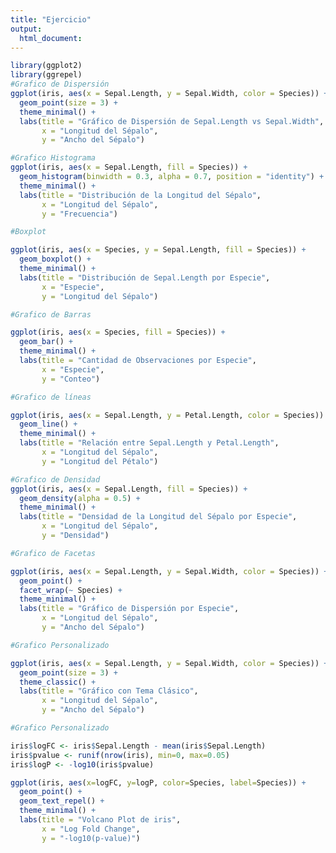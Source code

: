 ```yaml
---
title: "Ejercicio"
output: 
  html_document:
---
```


```r
library(ggplot2)
library(ggrepel)
#Grafico de Dispersión
ggplot(iris, aes(x = Sepal.Length, y = Sepal.Width, color = Species)) +
  geom_point(size = 3) +
  theme_minimal() +
  labs(title = "Gráfico de Dispersión de Sepal.Length vs Sepal.Width",
       x = "Longitud del Sépalo",
       y = "Ancho del Sépalo")

```

```r
#Grafico Histograma
ggplot(iris, aes(x = Sepal.Length, fill = Species)) +
  geom_histogram(binwidth = 0.3, alpha = 0.7, position = "identity") +
  theme_minimal() +
  labs(title = "Distribución de la Longitud del Sépalo",
       x = "Longitud del Sépalo",
       y = "Frecuencia")
```

```r
#Boxplot

ggplot(iris, aes(x = Species, y = Sepal.Length, fill = Species)) +
  geom_boxplot() +
  theme_minimal() +
  labs(title = "Distribución de Sepal.Length por Especie",
       x = "Especie",
       y = "Longitud del Sépalo")
```

```r
#Grafico de Barras

ggplot(iris, aes(x = Species, fill = Species)) +
  geom_bar() +
  theme_minimal() +
  labs(title = "Cantidad de Observaciones por Especie",
       x = "Especie",
       y = "Conteo")
```

```r
#Grafico de líneas

ggplot(iris, aes(x = Sepal.Length, y = Petal.Length, color = Species)) +
  geom_line() +
  theme_minimal() +
  labs(title = "Relación entre Sepal.Length y Petal.Length",
       x = "Longitud del Sépalo",
       y = "Longitud del Pétalo")
```

```r
#Grafico de Densidad
ggplot(iris, aes(x = Sepal.Length, fill = Species)) +
  geom_density(alpha = 0.5) +
  theme_minimal() +
  labs(title = "Densidad de la Longitud del Sépalo por Especie",
       x = "Longitud del Sépalo",
       y = "Densidad")
```

```r
#Grafico de Facetas

ggplot(iris, aes(x = Sepal.Length, y = Sepal.Width, color = Species)) +
  geom_point() +
  facet_wrap(~ Species) +
  theme_minimal() +
  labs(title = "Gráfico de Dispersión por Especie",
       x = "Longitud del Sépalo",
       y = "Ancho del Sépalo")
```

```r
#Grafico Personalizado

ggplot(iris, aes(x = Sepal.Length, y = Sepal.Width, color = Species)) +
  geom_point(size = 3) +
  theme_classic() +
  labs(title = "Gráfico con Tema Clásico",
       x = "Longitud del Sépalo",
       y = "Ancho del Sépalo")
```

```r
#Grafico Personalizado

iris$logFC <- iris$Sepal.Length - mean(iris$Sepal.Length)
iris$pvalue <- runif(nrow(iris), min=0, max=0.05)
iris$logP <- -log10(iris$pvalue)

ggplot(iris, aes(x=logFC, y=logP, color=Species, label=Species)) +
  geom_point() +
  geom_text_repel() +
  theme_minimal() +
  labs(title = "Volcano Plot de iris",
       x = "Log Fold Change",
       y = "-log10(p-value)")
```

